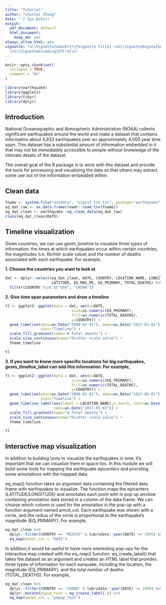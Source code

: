 ```yaml
---
title: "Tutorial"
author: "Chunlei Zheng"
date: '`r Sys.Date()`'
output:
  pdf_document: default
  html_document:
    keep_md: yes
always_allow_html: yes
vignette: "%\\VignetteIndexEntry{Vignette Title} \n%\\VignetteEngine{knitr::rmarkdown}
  \n%\\VignetteEncoding{UTF-8}\n"
---
```




```r

knitr::opts_chunk$set(
  collapse = TRUE,
  comment = "#>"
)
```

```r
library(earthquake)
library(ggplot2)
library(tidyr)
library(dplyr)

```
## Introduction

National Oceanographic and Atmospheric Administration (NOAA) collects significant earthquakes around the world and make a dataset that contains information about 5,933 earthquakes over an approximately 4,000 year time span. This dataset has a substantial amount of information embedded in it that may not be immediately accessible to people without knowledge of the intimate details of the dataset.

The overall goal of the R package is to work with this dataset and provide the tools for processing and visualizing the data so that others may extract some use out of the information embedded within.

## Clean data
```r
fname <- system.file("extdata", "signif.txt.tsv", package="earthquake")
eq_dat_raw <- as.data.frame(readr::read_tsv(fname))
eq_dat_clean <- earthquake::eq_clean_data(eq_dat_raw)
class(eq_dat_clean$DATE)
```

## Timeline visualization
Given countries, we can use geom_timeline to visualize three types of information: the times at which earthquakes occur within certain countries, the magnitudes (i.e. Richter scale value) and the number of deaths associated with each earthquake. For example,

**1. Choose the countries you want to look at**
```r
dat <- dplyr::select(eq_dat_clean, DATE, COUNTRY, LOCATION_NAME, LONGITUDE, 
                     LATITUDE, EQ_MAG_MS, EQ_PRIMARY, TOTAL_DEATHS) %>%
  filter(COUNTRY %in% c("USA", "CHINA"))
```

**2. Give  time span parameters and draw a timeline**
```r
tl <- ggplot2::ggplot(data = dat, aes(x=DATE, 
                              size=as.numeric(EQ_PRIMARY),
                              fill=as.numeric(TOTAL_DEATHS),
                              y=COUNTRY)) +
  geom_timeline(xmin=as.Date("2000-01-01"), xmax=as.Date("2017-01-01"), 
                stat="Timeline") +
  scale_fill_gradient(name="# Total deaths") +
  scale_size_continuous(name="Richter scale value") +
  theme_timeline

tl
```

**3. If you want to know more specific locations for big earthquakes, geom_timeline_label can add this information. For example,**
```r
tl <- ggplot2::ggplot(data = dat, aes(x=DATE, 
                              size=as.numeric(EQ_PRIMARY),
                              fill=as.numeric(TOTAL_DEATHS),
                              y=COUNTRY)) +
  geom_timeline(xmin=as.Date("2000-01-01"), xmax=as.Date("2017-01-01"), 
                stat="Timeline") +
  geom_timeline_label(aes(label = LOCATION_NAME),n_max=5, xmin=as.Date("2000-01-01"), 
                      xmax=as.Date("2017-01-01")) +
  scale_fill_gradient(name="# Total deaths") +
  scale_size_continuous(name="Richter scale value") +
  theme_timeline

tl
```


## Interactive map visualization
In addition to building tools to visualize the earthquakes in time, it’s important that we can visualize them in space too. In this module we will build some tools for mapping the earthquake epicenters and providing some annotations with the mapped data.

eq_map() function  takes an argument data containing the filtered data frame with earthquakes to visualize. The function maps the epicenters (LATITUDE/LONGITUDE) and annotates each point with in pop up window containing annotation data stored in a column of the data frame. We can choose which column is used for the annotation in the pop-up with a function argument named annot_col. Each earthquake was shown with a circle, and the radius of the circle is proportional to the earthquake's magnitude (EQ_PRIMARY). For example,

```r
eq_dat_clean %>% 
  dplyr::filter(COUNTRY == "MEXICO" & lubridate::year(DATE) >= 2000) %>% 
  eq_map(annot_col = "DATE")

```


In addition,it would be useful to have more interesting pop-ups for the interactive map created with the eq_map() function. eq_create_label() that takes the dataset as an argument and creates an HTML label that provides three types of information for each earquake, including the location,  the magnitude (EQ_PRIMARY), and the total number of deaths (TOTAL_DEATHS). For example,


```r
eq_dat_clean %>% 
  dplyr::filter(COUNTRY == "CHINA" & lubridate::year(DATE) >= 2000) %>% 
  dplyr::mutate(popup_text = eq_create_label(.)) %>% 
  eq_map(annot_col = "popup_text")

```

